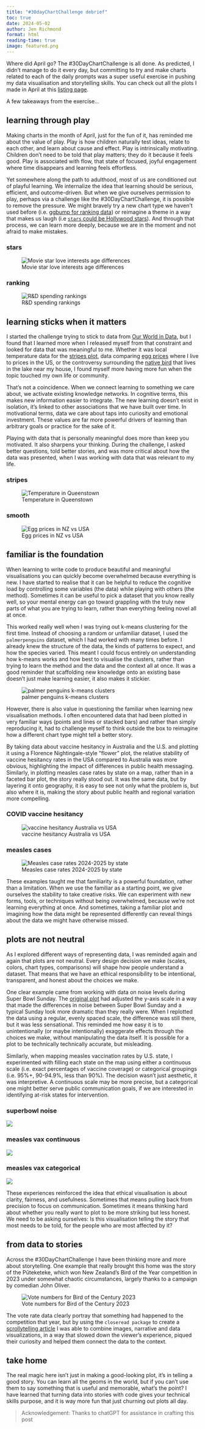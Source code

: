 ```yaml
---
title: "#30dayChartChallenge debrief"
toc: true
date: 2024-05-02
author: Jen Richmond
format: html
reading-time: true
image: featured.png
---
```



Where did April go? The #30DayChartChallenge is all done. As predicted, I didn't manage to do it every day, but committing to try and make charts related to each of the daily prompts was a super useful exercise in pushing my data visualisation and storytelling skills. You can check out all the plots I made in April at this [listing page](https://jenrichmond.github.io/charts.html). 

A few takeaways from the exercise...

## learning through play

Making charts in the month of April, just for the fun of it, has reminded me about the value of play. Play is how children naturally test ideas, relate to each other, and learn about cause and effect. Play is intrinsically motivating. Children don’t need to be told that play matters; they do it because it feels good. Play is associated with flow, that state of focused, joyful engagement where time disappears and learning feels effortless.

Yet somewhere along the path to adulthood, most of us are conditioned out of playful learning. We internalize the idea that learning should be serious, efficient, and outcome-driven. But when we give ourselves permission to play, perhaps via a challenge like the #30DayChartChallenge, it is possible to remove the pressure. We might bravely try a new chart type we haven't used before (i.e. [ggbump for ranking data](https://jenrichmond.github.io/charts/2025-04-05_ranking/)) or reimagine a theme in a way that makes us laugh (i.e [`stars` could be Hollywood stars](https://jenrichmond.github.io/charts/2025-04-22_stars/)). And through that process, we can learn more deeply, because we are in the moment and not afraid to make mistakes. 

::: panel-tabset


### stars

![Movie star love interests age differences](stars.png)

### ranking

![R&D spending rankings](rd.png)

:::





## learning sticks when it matters 

I started the challenge trying to stick to data from [Our World in Data](https://ourworldindata.org/), but I found that I learned more when I released myself from that constraint and looked for data that was meaningful to me. Whether it was local temperature data for the [stripes plot](https://jenrichmond.github.io/charts/2025-04-11_stripes/), data comparing [egg prices](https://jenrichmond.github.io/charts/2025-04-19_smooth/) where I live to prices in the US, or the controversy surrounding the [native bird](https://jenrichmond.github.io/posts/2025-04-18_closeread/) that lives in the lake near my house, I found myself more having more fun when the topic touched my own life or community.

That’s not a coincidence. When we connect learning to something we care about, we activate existing knowledge networks. In cognitive terms, this makes new information easier to integrate. The new learning doesn’t exist in isolation, it’s linked to other associations that we have built over time. In motivational terms, data we care about taps into curiosity and emotional investment. These values are far more powerful drivers of learning than arbitrary goals or practice for the sake of it.

Playing with data that is personally meaningful does more than keep you motivated. It also sharpens your thinking. During the challenge, I asked better questions, told better stories, and was more critical about how the data was presented, when I was working with data that was relevant to my life. 

::: panel-tabset

### stripes

![Temperature in Queenstown](temp.png)

### smooth

![Egg prices in NZ vs USA](eggs.png)

:::


## familiar is the foundation

When learning to write code to produce beautiful and meaningful visualisations you can quickly become overwhelmed because everything is new. I have started to realise that it can be helpful to reduce the cognitive load by controlling some variables (the data) while playing with others (the method). Sometimes it can be useful to pick a dataset that you know really well, so your mental energy can go toward grappling with the truly new parts of what you are trying to learn, rather than everything feeling novel all at once.

This worked really well when I was trying out k-means clustering for the first time. Instead of choosing a random or unfamiliar dataset, I used the `palmerpenguins` dataset, which I had worked with many times before. I already knew the structure of the data, the kinds of patterns to expect, and how the species varied. This meant I could focus entirely on understanding how k-means works and how best to visualise the clusters, rather than trying to learn the method and the data and the context all at once. It was a good reminder that scaffolding new knowledge onto an existing base doesn’t just make learning easier, it also makes it stickier.

![palmer penguins k-means clusters](clusters.png)

However, there is also value in questioning the familiar when learning new visualisation methods. I often encountered data that had been plotted in very familiar ways (points and lines or stacked bars) and rather than simply reproducing it, had to challenge myself to think outside the box to reimagine how a different chart type might tell a better story. 

By taking data about vaccine hesitancy in Australia and the U.S. and plotting it using a Florence Nightingale-style "flower" plot,  the relative stability of vaccine hesitancy rates in the USA compared to Australia was more obvious, highlighting the impact of differences in public health messaging.  Similarly, in plotting measles case rates by state on a map, rather than in a faceted bar plot, the story really stood out. It was the same data, but by layering it onto geography, it is easy to see not only what the problem is, but also where it is, making the story about public health and regional variation more compelling. 

::: panel-tabset

### COVID vaccine hesitancy

![vaccine hesitancy Australia vs USA](vax.png)

### measles cases

![Measles case rates 2024-2025 by state](measles.png)

:::


These examples taught me that familiarity is a powerful foundation, rather than a limitation. When we use the familiar as a starting point, we give ourselves the stability to take creative risks. We can experiment with new forms, tools, or techniques without being overwhelmed, because we’re not learning everything at once. And sometimes, taking a familiar plot and imagining how the data might be represented differently can reveal things about the data we might have otherwise missed.

## plots are not neutral

As I explored different ways of representing data, I was reminded again and again that plots are not neutral. Every design decision we make (scales, colors, chart types, comparisons) will shape how people understand a dataset. That means that we have an ethical responsibility to be intentional, transparent, and honest about the choices we make.

One clear example came from working with data on noise levels during Super Bowl Sunday. The [original plot](https://sph.umich.edu/applehearingstudy/study-updates/super-bowl-noise.html) had adjusted the y-axis scale in a way that made the differences in noise between Super Bowl Sunday and a typical Sunday look more dramatic than they really were. When I replotted the data using a regular, evenly spaced scale, the difference was still there, but it was less sensational. This reminded me how easy it is to unintentionally (or maybe intentionally) exaggerate effects through the choices we make, without manipulating the data itself. It is possible for a plot to be technically technically accurate, but misleading. 

Similarly, when mapping measles vaccination rates by U.S. state, I experimented with filling each state on the map using either a continuous scale (i.e. exact percentages of vaccine coverage) or categorical groupings (i.e. 95%+, 90-94.9%, less than 90%). The decision wasn't just aesthetic, it was interpretive. A continuous scale may be more precise, but a categorical one might better serve public communication goals, if we are interested in identifying at-risk states for intervention.


::: panel-tabset

### superbowl noise

![](superbowl.png)

### measles vax continuous

![](measlesvax_continuous.png)

### measles vax categorical

![](measlesvax_categorical.png)
:::


These experiences reinforced the idea that ethical visualisation is about clarity, fairness, and usefulness. Sometimes that means pulling back from precision to focus on communication. Sometimes it means thinking hard about whether you really want to plot to be more striking but less honest. We need to be asking ourselves: Is this visualisation telling the story that most needs to be told, for the people who are most affected by it?

## from data to stories

Across the #30DayChartChallenge I have been thinking more and more about storytelling. One example that really brought this home was the story of the Pūteketeke, which won New Zealand’s Bird of the Year competition in 2023 under somewhat chaotic circumstances, largely thanks to a campaign by comedian John Oliver. 

![Vote numbers for Bird of the Century 2023](puteketeke.png)

The vote rate data clearly portray that something had happened to the competition that year, but by using the `closeread package` to create a [scrollytelling article](https://jenrichmond.github.io/posts/2025-04-18_closeread/) I was able to combine images, narrative and data visualizations, in a way that slowed down the viewer's experience, piqued their curiosity and helped them connect the data to the context. 

## take home

The real magic here isn’t just in making a good-looking plot, it’s in telling a good story. You can learn all the geoms in the world, but if you can’t use them to say something that is useful and memorable, what’s the point? I have learned that turning data into stories with code gives your technical skills purpose, and it is way more fun that just churning out plots all day.  


> Acknowledgement: Thanks to chatGPT for assistance in crafting this post
